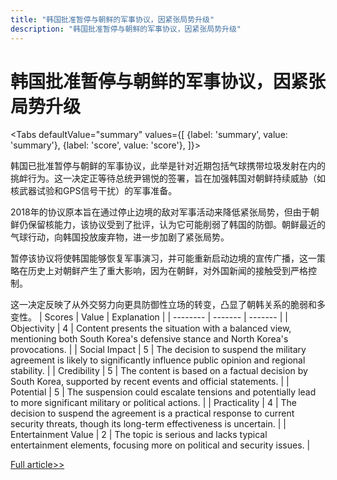 ```yaml
---
title: "韩国批准暂停与朝鲜的军事协议，因紧张局势升级"
description: "韩国批准暂停与朝鲜的军事协议，因紧张局势升级"
---
```



# 韩国批准暂停与朝鲜的军事协议，因紧张局势升级


<Tabs
	defaultValue="summary"
	values={[
	{label: 'summary', value: 'summary'},
	{label: 'score', value: 'score'},
]}>
<TabItem value="summary">


韩国已批准暂停与朝鲜的军事协议，此举是针对近期包括气球携带垃圾发射在内的挑衅行为。这一决定正等待总统尹锡悦的签署，旨在加强韩国对朝鲜持续威胁（如核武器试验和GPS信号干扰）的军事准备。

2018年的协议原本旨在通过停止边境的敌对军事活动来降低紧张局势，但由于朝鲜仍保留核能力，该协议受到了批评，认为它可能削弱了韩国的防御。朝鲜最近的气球行动，向韩国投放废弃物，进一步加剧了紧张局势。

暂停该协议将使韩国能够恢复军事演习，并可能重新启动边境的宣传广播，这一策略在历史上对朝鲜产生了重大影响，因为在朝鲜，对外国新闻的接触受到严格控制。

这一决定反映了从外交努力向更具防御性立场的转变，凸显了朝韩关系的脆弱和多变性。
</TabItem>
<TabItem value="score">
	| Scores     | Value   | Explanation |
	| -------- | ------- | ------- |
	| Objectivity  | 4    | Content presents the situation with a balanced view, mentioning both South Korea's defensive stance and North Korea's provocations.    |
	| Social Impact | 5     | The decision to suspend the military agreement is likely to significantly influence public opinion and regional stability.    |
	| Credibility    | 5    | The content is based on a factual decision by South Korea, supported by recent events and official statements.    |
	| Potential    | 5    | The suspension could escalate tensions and potentially lead to more significant military or political actions.    |
	| Practicality    | 4    | The decision to suspend the agreement is a practical response to current security threats, though its long-term effectiveness is uncertain.    |
	| Entertainment Value    | 2    | The topic is serious and lacks typical entertainment elements, focusing more on political and security issues.    |
</TabItem>
</Tabs>

[Full article>>](https://apnews.com/article/north-korea-south-korea-balloons-military-agreement-e98754a2d25b38cc501eefb46015cb98)
